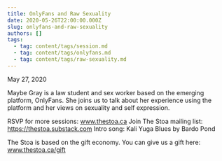 ```yaml
---
title: OnlyFans and Raw Sexuality
date: 2020-05-26T22:00:00.000Z
slug: onlyfans-and-raw-sexuality
authors: []
tags:
  - tag: content/tags/session.md
  - tag: content/tags/onlyfans.md
  - tag: content/tags/raw-sexuality.md
---
```


May 27, 2020

Maybe Gray is a law student and sex worker based on the emerging platform, OnlyFans. She joins us to talk about her experience using the platform and her views on sexuality and self expression.

RSVP for more sessions: www.thestoa.ca
Join The Stoa mailing list: https://thestoa.substack.com
Intro song: Kali Yuga Blues by Bardo Pond

The Stoa is based on the gift economy. You can give us a gift here: www.thestoa.ca/gift
